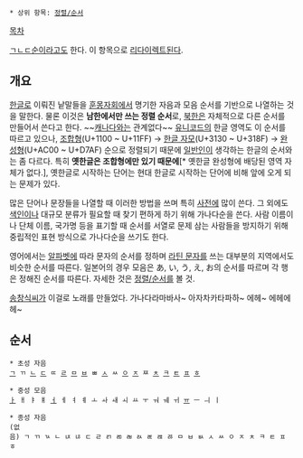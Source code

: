  * 상위 항목: [[정렬/순서]]

[[목차]]

[[ㄱㄴㄷ순]]이라고도 한다. 이 항목으로 [[리다이렉트]]된다.

== 개요 ==
[[한글]]로 이뤄진 낱말들을 [[훈몽자회]]에서 명기한 자음과 모음 순서를 기반으로 나열하는 것을 말한다. 물론 이것은 '''남한에서만 쓰는 정렬 순서'''로, [[북한]]은 자체적으로 다른 순서를 만들어서 쓴다고 한다. ~~[[캐나다]]와는 관계없다~~ [[유니코드]]의 한글 영역도 이 순서를 따르고 있으나, [[조합형]](U+1100 ~ U+11FF) → [[한글 자모]](U+3130 ~ U+318F) → [[완성형]](U+AC00 ~ U+D7AF) 순으로 정렬되기 때문에 [[일반인]]이 생각하는 한글의 순서와는 좀 다르다. 특히 '''옛한글은 조합형에만 있기 때문에'''[* 옛한글 완성형에 배당된 영역 자체가 없다.], 옛한글로 시작하는 단어는 현대 한글로 시작하는 단어에 비해 앞에 오게 되는 문제가 있다.

많은 단어나 문장들을 나열할 때 이러한 방법을 쓰며 특히 [[사전]]에 많이 쓴다. 그 외에도 [[색인]]이나 대규모 분류가 필요할 때 찾기 편하게 하기 위해 가나다순을 쓴다. 사람 이름이나 단체 이름, 국가명 등을 표기할 때 순서를 서열로 문제 삼는 사람들을 방지하기 위해 중립적인 표현 방식으로 가나다순을 쓰기도 한다.

영어에서는 [[알파벳]]에 따라 문자의 순서를 정하며 [[라틴 문자]]를 쓰는 대부분의 지역에서도 비슷한 순서를 따른다. 일본어의 경우 모음은 あ, い, う, え, お의 순서를 따르며 각 행은 정해진 순서를 따른다. 자세한 것은 [[정렬/순서]]를 볼 것.

[[송창식]]씨가 이걸로 노래를 만들었다. 가나다라마바사~ 아자차카타파하~ 에헤~ 에헤에헤~

== 순서 ==
 * 초성 자음
 [[ㄱ]] ㄲ [[ㄴ]] [[ㄷ]] ㄸ [[ㄹ]] [[ㅁ]] [[ㅂ]] ㅃ [[ㅅ]] ㅆ [[ㅇ]] [[ㅈ]] ㅉ [[ㅊ]] [[ㅋ]] [[ㅌ]] [[ㅍ]] [[ㅎ]]

 * 중성 모음
 [[ㅏ]] ㅐ ㅑ ㅒ [[ㅓ]] ㅔ ㅕ ㅖ ㅗ ㅘ ㅙ ㅚ ㅛ ㅜ ㅝ ㅞ ㅟ [[ㅠ]] ㅡ ㅢ ㅣ

 * 종성 자음
 (없음) ㄱ ㄲ ㄳ ㄴ ㄵ ㄶ ㄷ ㄹ ㄺ ㄻ ㄼ ㄽ ㄾ ㄿ ㅀ ㅁ ㅂ ㅄ ㅅ ㅆ ㅇ ㅈ ㅊ ㅋ ㅌ ㅍ ㅎ
